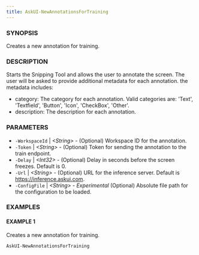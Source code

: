 ---
title: AskUI-NewAnnotationsForTraining
---


### SYNOPSIS

Creates a new annotation for training.

### DESCRIPTION

Starts the Snipping Tool and allows the user to annotate the screen.
The user will be asked to provide additional metadata for each annotation.
the metadata includes:
- category: The category for each annotation. Valid categories are: 'Text', 'Textfield', 'Button', 'Icon', 'CheckBox', 'Other'.
- description: The description for each annotation.

### PARAMETERS

- `-WorkspaceId` | _&lt;String&gt;_ - (Optional) Workspace ID for the annotation. 
- `-Token` | _&lt;String&gt;_ - (Optional) Token for sending the annotation to the train endpoint. 
- `-Delay` | _&lt;Int32&gt;_ - (Optional) Delay in seconds before the screen freezes. Default is 0. 
- `-Url` | _&lt;String&gt;_ - (Optional) URL for the inference server. Default is https://inference.askui.com. 
- `-ConfigFile` | _&lt;String&gt;_ - *Experimental* (Optional) Absolute file path for the configuration to be loaded.

### EXAMPLES

#### EXAMPLE 1

Creates a new annotation for training.

```powershell
AskUI-NewAnnotationsForTraining
```

